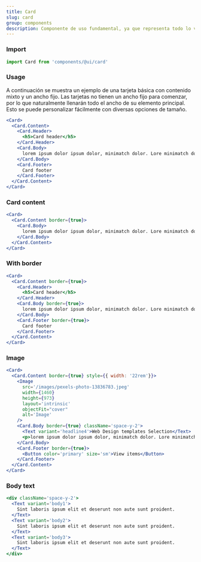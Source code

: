 ```yaml
---
title: Card
slug: card
group: components
description: Componente de uso fundamental, ya que representa todo lo visual del producto o la marca.
---
```


### Import

```js
import Card from 'components/@ui/card'
```

### Usage

A continuación se muestra un ejemplo de una tarjeta básica con contenido mixto y un ancho fijo. Las tarjetas no tienen un ancho fijo para comenzar, por lo que naturalmente llenarán todo el ancho de su elemento principal. Esto se puede personalizar fácilmente con diversas opciones de tamaño.

```jsx
<Card>
  <Card.Content>
    <Card.Header>
      <h5>Card header</h5>
    </Card.Header>
    <Card.Body>
      lorem ipsum dolor ipsum dolor, minimatch dolor. Lore minimatch dolor. Lore minimatchore
    </Card.Body>
    <Card.Footer>
      Card footer
    </Card.Footer>
  </Card.Content>
</Card>
```

### Card content

```jsx
<Card>
  <Card.Content border={true}>
    <Card.Body>
      lorem ipsum dolor ipsum dolor, minimatch dolor. Lore minimatch dolor. Lore minimatchore
    </Card.Body>
  </Card.Content>
</Card>
```

### With border

```jsx
<Card>
  <Card.Content border={true}>
    <Card.Header>
      <h5>Card header</h5>
    </Card.Header>
    <Card.Body border={true}>
      lorem ipsum dolor ipsum dolor, minimatch dolor. Lore minimatch dolor. Lore minimatchore
    </Card.Body>
    <Card.Footer border={true}>
      Card footer
    </Card.Footer>
  </Card.Content>
</Card>
```

### Image

```jsx
<Card>
  <Card.Content border={true} style={{ width: '22rem'}}>
    <Image 
      src='/images/pexels-photo-13836783.jpeg'
      width={1460}
      height={973}
      layout='intrinsic'
      objectFit="cover"
      alt='Image'
    />
    <Card.Body border={true} className='space-y-2'>
      <Text variant='headline4'>Web Design templates Selection</Text>
      <p>lorem ipsum dolor ipsum dolor, minimatch dolor. Lore minimatch dolor. Lore minimatchore</p>
    </Card.Body>
    <Card.Footer border={true}>
      <Button color='primary' size='sm'>View items</Button>
    </Card.Footer>
  </Card.Content>
</Card>
```

### Body text

```jsx
<div className='space-y-2'>
  <Text variant='body1'>
    Sint laboris ipsum elit et deserunt non aute sunt proident.
  </Text>
  <Text variant='body2'>
    Sint laboris ipsum elit et deserunt non aute sunt proident.
  </Text>
  <Text variant='body3'>
    Sint laboris ipsum elit et deserunt non aute sunt proident.
  </Text>
</div>
```
